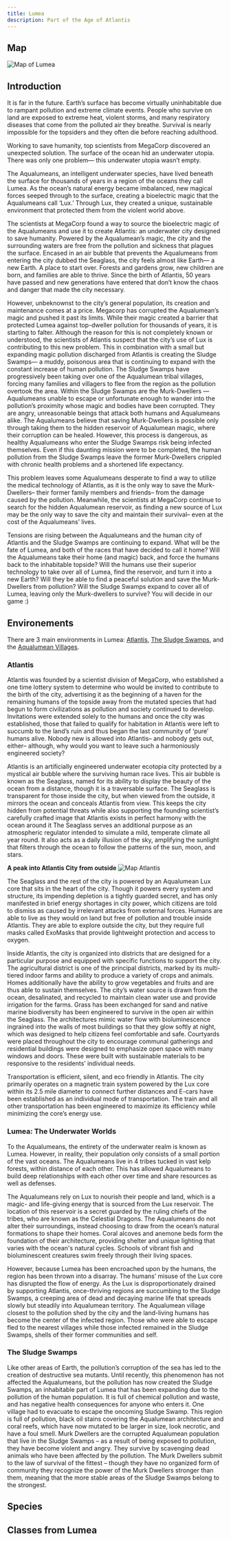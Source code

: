 ```yaml
---
title: Lumea
description: Part of the Age of Atlantis
---
```




## Map 
![Map of Lumea](../../../assets/lumea/lumea.png)

## Introduction
It is far in the future. Earth’s surface has become virtually uninhabitable due to rampant pollution and extreme climate events. People who survive on land are exposed to extreme heat, violent storms, and many respiratory diseases that come from the polluted air they breathe. Survival is nearly impossible for the topsiders and they often die before reaching adulthood. 

Working to save humanity, top scientists from MegaCorp discovered an unexpected solution. The surface of the ocean hid an underwater utopia. There was only one problem— this underwater utopia wasn’t empty. 

The Aqualumeans, an intelligent underwater species, have lived beneath the surface for thousands of years in a region of the oceans they call Lumea. As the ocean’s natural energy became imbalanced, new magical forces seeped through to the surface, creating a bioelectric magic that the Aqualumeans call ‘Lux.’ Through Lux, they created a unique, sustainable environment that protected them from the violent world above. 

The scientists at MegaCorp found a way to source the bioelectric magic of the Aqualumeans and use it to create Atlantis: an underwater city designed to save humanity. Powered by the Aqualumean’s magic, the city and the surrounding waters are free from the pollution and sickness that plagues the surface. Encased in an air bubble that prevents the Aqualumeans from entering the city dubbed the Seaglass, the city feels almost like Earth— a new Earth. A place to start over. Forests and gardens grow, new children are born, and families are able to thrive. Since the birth of Atlantis, 50 years have passed and new generations have entered that don’t know the chaos and danger that made the city necessary. 

However, unbeknownst to the city’s general population, its creation and maintenance comes at a price. Megacorp has corrupted the Aqualumean’s magic and pushed it past its limits. While their magic created a barrier that protected Lumea against top-dweller pollution for thousands of years, it is starting to falter. Although the reason for this is not completely known or understood, the scientists of Atlantis suspect that the city’s use of Lux is contributing to this new problem. This in combination with a small but expanding magic pollution discharged from Atlantis is creating the Sludge Swamps— a muddy, poisonous area that is continuing to expand with the constant increase of human pollution. The Sludge Swamps have progressively been taking over one of the Aqualumean tribal villages, forcing many families and villagers to flee from the region as the pollution overtook the area. Within the Sludge Swamps are the Murk-Dwellers — Aqualumeans unable to escape or unfortunate enough to wander into the pollution’s proximity whose magic and bodies have been corrupted. They are angry, unreasonable beings that attack both humans and Aqualumeans alike. The Aqualumeans believe that saving Murk-Dwellers is possible only through taking them to the hidden reservoir of Aqualumean magic, where their corruption can be healed. However, this process is dangerous, as healthy Aqualumeans who enter the Sludge Swamps risk being infected themselves. Even if this daunting mission were to be completed, the human pollution from the Sludge Swamps leave the former Murk-Dwellers crippled with chronic health problems and a shortened life expectancy.

This problem leaves some Aqualumeans desperate to find a way to utilize the medical technology of Atlantis, as it is the only way to save the Murk-Dwellers– their former family members and friends– from the damage caused by the pollution. Meanwhile, the scientists at MegaCorp continue to search for the hidden Aqualumean reservoir, as finding a new source of Lux may be the only way to save the city and maintain their survival– even at the cost of the Aqualumeans’ lives.

Tensions are rising between the Aqualumeans and the human city of Atlantis and the Sludge Swamps are continuing to expand. What will be the fate of Lumea, and both of the races that have decided to call it home? Will the Aqualumeans take their home (and magic) back, and force the humans back to the inhabitable topside? Will the humans use their superior technology to take over all of Lumea, find the reservoir, and turn it into a new Earth? Will they be able to find a peaceful solution and save the Murk-Dwellers from pollution?  Will the Sludge Swamps expand to cover all of Lumea, leaving only the Murk-dwellers to survive? You will decide in our game :)


## Environements
There are 3 main environments in Lumea: [Atlantis](#atlantis), [The Sludge Swamps](#the-sludge-swamps), and the [Aqualumean Villages](#lumea-the-underwater-worlds).

### Atlantis
Atlantis was founded by a scientist division of MegaCorp, who established a one time lottery system to determine who would be invited to contribute to the birth of the city, advertising it as the beginning of a haven for the remaining humans of the topside away from the mutated species that had begun to form civilizations as pollution and society continued to develop. Invitations were extended solely to the humans and once the city was established, those that failed to qualify for habitation in Atlantis were left to succumb to the land’s ruin and thus began the last community of ‘pure’ humans alive. Nobody new is allowed into Atlantis– and nobody gets out, either– although, why would you want to leave such a harmoniously engineered society?

Atlantis is an artificially engineered underwater ecotopia city protected by a mystical air bubble where the surviving human race lives. This air bubble is known as the Seaglass, named for its ability to display the beauty of the ocean from a distance, though it is a traversable surface. The Seaglass is transparent for those inside the city, but when viewed from the outside, it mirrors the ocean and conceals Atlantis from view. This keeps the city hidden from potential threats while also supporting the founding scientist’s carefully crafted image that Atlantis exists in perfect harmony with the ocean around it  The Seaglass serves an additional purpose as an atmospheric regulator intended to simulate a mild, temperate climate all year round. It also acts as a daily illusion of the sky, amplifying the sunlight that filters through the ocean to follow the patterns of the sun, moon, and stars.

**A peak into Atlantis City from outside**
![Map Atlantis](../../../assets/lumea/atlantis.png)

The Seaglass and the rest of the city is powered by an Aqualumean Lux core that sits in the heart of the city. Though it powers every system and structure, its impending depletion is a tightly guarded secret, and has only manifested in brief energy shortages in city power, which citizens are told to dismiss as caused by irrelevant attacks from external forces. Humans are able to live as they would on land but free of pollution and trouble inside Atlantis. They are able to explore outside the city, but they require full masks called ExoMasks that provide lightweight protection and access to oxygen.

Inside Atlantis, the city is organized into districts that are designed for a particular purpose and equipped with specific functions to support the city. The agricultural district is one of the principal districts, marked by its multi-tiered indoor farms and ability to produce a variety of crops and animals. Homes additionally have the ability to grow vegetables and fruits and are thus able to sustain themselves. The city’s water source is drawn from the ocean, desalinated, and recycled to maintain clean water use and provide irrigation for the farms. Grass has been exchanged for sand and native marine biodiversity has been engineered to survive in the open air within the Seaglass. The architectures mimic water flow with bioluminescence ingrained into the walls of most buildings so that they glow softly at night, which was designed to help citizens feel comfortable and safe. Courtyards were placed throughout the city to encourage communal gatherings and residential buildings were designed to emphasize open space with many windows and doors. These were built with sustainable materials to be responsive to the residents’ individual needs.

Transportation is efficient, silent, and eco friendly in Atlantis. The city primarily operates on a magnetic train system powered by the Lux core within its 2.5 mile diameter to connect further distances and E-cars have been established as an individual mode of transportation. The train and all other transportation has been engineered to maximize its efficiency while minimizing the core’s energy use. 


### Lumea: The Underwater Worlds
To the Aqualumeans, the entirety of the underwater realm is known as Lumea. However, in reality, their population only consists of a small portion of the vast oceans. The Aqualumeans live in 4 tribes tucked in vast kelp forests, within distance of each other. This has allowed Aqualumeans to build deep relationships with each other over time and share resources as well as defenses.

The Aqualumeans rely on Lux to nourish their people and land, which is a magic- and life-giving energy that is sourced from the Lux reservoir. The location of this reservoir is a secret guarded by the ruling chiefs of the tribes, who are known as the Celestial Dragons. The Aqualumeans do not alter their surroundings, instead choosing to draw from the ocean’s natural formations to shape their homes. Coral alcoves and anemone beds form the foundation of their architecture, providing shelter and unique lighting that varies with the ocean's natural cycles. Schools of vibrant fish and bioluminescent creatures swim freely through their living spaces.

However, because Lumea has been encroached upon by the humans, the region has been thrown into a disarray. The humans’ misuse of the Lux core has disrupted the flow of energy. As the Lux is disproportionately drained by supporting Atlantis, once-thriving regions are succumbing to the Sludge Swamps, a creeping area of dead and decaying marine life that spreads slowly but steadily into Aqualumean territory. The Aqualumean village closest to the pollution shed by the city and the land-living humans has become the center of the infected region. Those who were able to escape fled to the nearest villages while those infected remained in the Sludge Swamps, shells of their former communities and self.

### The Sludge Swamps
Like other areas of Earth, the pollution’s corruption of the sea has led to the creation of destructive sea mutants. Until recently, this phenomenon has not affected the Aqualumeans, but the pollution has now created the Sludge Swamps, an inhabitable part of Lumea that has been expanding due to the pollution of the human population. It is full of chemical pollution and waste, and has negative health consequences for anyone who enters it. One village had to evacuate to escape the oncoming Sludge Swamp. This region is full of pollution, black oil stains covering the Aqualumean architecture and coral reefs, which have now mutated to be larger in size, look necrotic, and have a foul smell. Murk Dwellers are the corrupted Aqualumean population that live in the Sludge Swamps – as a result of being exposed to pollution, they have become violent and angry. They survive by scavenging dead animals who have been affected by the pollution. The Murk Dwellers submit to the law of survival of the fittest – though they have no organized form of community they recognize the power of the Murk Dwellers stronger than them, meaning that the more stable areas of the Sludge Swamps belong to the strongest.


## Species
<CardGrid>
    <LinkCard title="Aqualumeans" href="../species/aqualumeans" description="Aqualumeans are a species of aquatic creatures from Lumea." />
    <LinkCard title="Humans" href="humans" description="Humans are the species that live in Atlantis." />
</CardGrid>

## Classes from Lumea
<CardGrid>
    <LinkCard title="Enchanter" href="../class/enchanter" description="Enchanters are skilled in the art of magic and imbuing objects with magical properties." />
    <LinkCard title="Ranger" href="../class/ranger" description="Rangers are skilled hunters and trackers who specialize in the wilderness." />
</CardGrid>